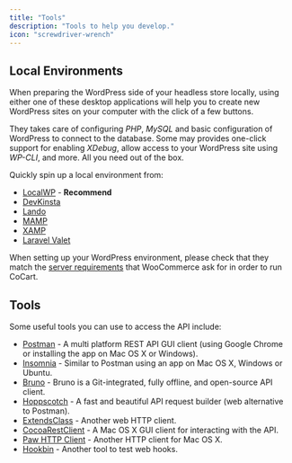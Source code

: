 ```yaml
---
title: "Tools"
description: "Tools to help you develop."
icon: "screwdriver-wrench"
---
```


## Local Environments

When preparing the WordPress side of your headless store locally, using either one of these desktop applications will help you to create new WordPress sites on your computer with the click of a few buttons.

They takes care of configuring _PHP_, _MySQL_ and basic configuration of WordPress to connect to the database. Some may provides one-click support for enabling _XDebug_, allow access to your WordPress site using _WP-CLI_, and more. All you need out of the box.

Quickly spin up a local environment from:

* [LocalWP](https://localwp.com/) - **Recommend**
* [DevKinsta](https://kinsta.com/devkinsta/)
* [Lando](https://docs.lando.dev/plugins/wordpress/v/stable/)
* [MAMP](https://codex.wordpress.org/Installing_WordPress_Locally_on_Your_Mac_With_MAMP)
* [XAMP](https://www.apachefriends.org)
* [Laravel Valet](https://laravel.com/docs/valet)

When setting up your WordPress environment, please check that they match the [server requirements](https://woocommerce.com/document/server-requirements/) that WooCommerce ask for in order to run CoCart.

## Tools

Some useful tools you can use to access the API include:

* [Postman](https://www.getpostman.com/) - A multi platform REST API GUI client (using Google Chrome or installing the app on Mac OS X or Windows).
* [Insomnia](https://insomnia.rest/) - Similar to Postman using an app on Mac OS X, Windows or Ubuntu.
* [Bruno](https://www.usebruno.com/) - Bruno is a Git-integrated, fully offline, and open-source API client.
* [Hoppscotch](https://hoppscotch.io/) - A fast and beautiful API request builder (web alternative to Postman).
* [ExtendsClass](https://extendsclass.com/rest-client-online.html) - Another web HTTP client.
* [CocoaRestClient](https://mmattozzi.github.io/cocoa-rest-client/) - A Mac OS X GUI client for interacting with the API.
* [Paw HTTP Client](https://itunes.apple.com/us/app/paw-http-client/id584653203?mt=12) - Another HTTP client for Mac OS X.
* [Hookbin](https://hookbin.com/) - Another tool to test web hooks.
